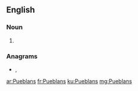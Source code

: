 ==English==

===Noun===
{{head|en|noun plural form}}

# {{plural of|Pueblan|lang=en}}

===Anagrams===
* {{l|en|subpanel}}, {{l|en|subplane}}

[[ar:Pueblans]]
[[fr:Pueblans]]
[[ku:Pueblans]]
[[mg:Pueblans]]
